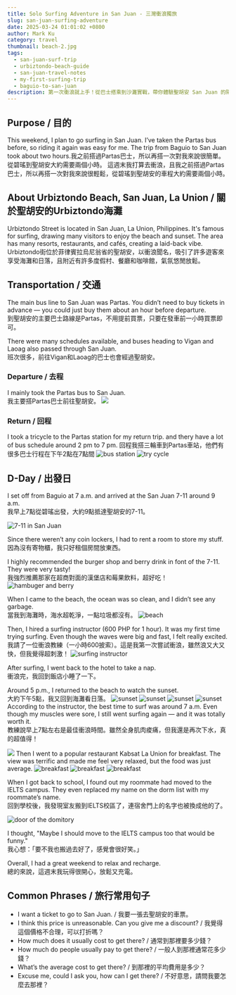 ```yaml
---
title: Solo Surfing Adventure in San Juan - 三灣衝浪獨旅
slug: san-juan-surfing-adventure
date: 2025-03-24 01:01:02 +0800  
author: Mark Ku  
category: travel  
thumbnail: beach-2.jpg
tags:  
  - san-juan-surf-trip  
  - urbiztondo-beach-guide  
  - san-juan-travel-notes  
  - my-first-surfing-trip  
  - baguio-to-san-juan  
description: 第一次衝浪就上手！從巴士搭乘到沙灘實戰，帶你體驗聖胡安 San Juan 的陽光與海浪。
---
```


## Purpose / 目的  
This weekend, I plan to go surfing in San Juan. I’ve taken the Partas bus before, so riding it again was easy for me. The trip from Baguio to San Juan took about two hours.我之前搭過Partas巴士，所以再搭一次對我來說很簡單。從碧瑤到聖胡安大約需要兩個小時。
這週末我打算去衝浪，且我之前搭過Partas巴士，所以再搭一次對我來說很輕鬆，從碧瑤到聖胡安的車程大約需要兩個小時。

## About Urbiztondo Beach, San Juan, La Union / 關於聖胡安的Urbiztondo海灘  
Urbiztondo Street is located in San Juan, La Union, Philippines. It's famous for surfing, drawing many visitors to enjoy the beach and sunset. The area has many resorts, restaurants, and cafés, creating a laid-back vibe.  
Urbiztondo街位於菲律賓拉烏尼翁省的聖胡安，以衝浪聞名，吸引了許多遊客來享受海灘和日落，且附近有許多度假村、餐廳和咖啡館，氣氛悠閒放鬆。

## Transportation / 交通  
The main bus line to San Juan was Partas. You didn’t need to buy tickets in advance — you could just buy them about an hour before departure.  
到聖胡安的主要巴士路線是Partas，不用提前買票，只要在發車前一小時買票即可。  

There were many schedules available, and buses heading to Vigan and Laoag also passed through San Juan.  
班次很多，前往Vigan和Laoag的巴士也會經過聖胡安。

### Departure / 去程  
I mainly took the Partas bus to San Juan.  
我主要搭Partas巴士前往聖胡安。
![](departure-bus-schedule.jpg)

### Return / 回程  
I took a tricycle to the Partas station for my return trip. and thery have a lot of bus schedule around 2 pm to 7 pm.
回程我搭三輪車到Partas車站，他們有很多巴士行程在下午2點在7點間
![bus station](return-bus-station.jpg)
![try cycle](try-cycle.jpg)

## D-Day / 出發日  
I set off from Baguio at 7 a.m. and arrived at the San Juan 7-11 around 9 a.m.  
我早上7點從碧瑤出發，大約9點抵達聖胡安的7-11。

![7-11 in San Juan ](convenient-store-in-san-juan.jpg)

Since there weren’t any coin lockers, I had to rent a room to store my stuff.  
因為沒有寄物櫃，我只好租個房間放東西。

I highly recommended the burger shop and berry drink in font of the 7-11. They were very tasty!  
我強烈推薦那家在超商對面的漢堡店和莓果飲料，超好吃！
![hambuger and berry](hambuger-and-berry.jpg)

When I came to the beach, the ocean was so clean, and I didn’t see any garbage.  
當我到海灘時，海水超乾淨，一點垃圾都沒有。
![beach](beach-2.jpg)

Then, I hired a surfing instructor (600 PHP for 1 hour). It was my first time trying surfing. Even though the waves were big and fast, I felt really excited.  
我請了一位衝浪教練（一小時600披索）。這是我第一次嘗試衝浪，雖然浪又大又快，但我覺得超刺激！
![surfing instructor](surfing-instructor.jpg)

After surfing, I went back to the hotel to take a nap.  
衝浪完，我回到飯店小睡了一下。

Around 5 p.m., I returned to the beach to watch the sunset.  
大約下午5點，我又回到海灘看日落。
![sunset](sunset-2.jpg)
![sunset](sunset-3.jpg)
![sunset](sunset-4.jpg)
![sunset](sunset-5.jpg)
According to the instructor, the best time to surf was around 7 a.m. Even though my muscles were sore, I still went surfing again — and it was totally worth it.  
教練說早上7點左右是最佳衝浪時間。雖然全身肌肉痠痛，但我還是再次下水，真的超值得！

![](surfing.jpg)
Then I went to a popular restaurant Kabsat La Union for breakfast. The view was terrific and made me feel very relaxed, but the food was just average.
![breakfast](breakfast-3.jpg)
![breakfast](breakfast-2.jpg)
![breakfast](breakfast-1.jpg)

When I got back to school, I found out my roommate had moved to the IELTS campus. They even replaced my name on the dorm list with my roommate’s name.  
回到學校後，我發現室友搬到IELTS校區了，連宿舍門上的名字也被換成他的了。

![door of the domitory](door-of-the-domitory.jpg)

I thought, "Maybe I should move to the IELTS campus too  that would be funny."  
我心想：「要不我也搬過去好了，感覺會很好笑。」

Overall, I had a great weekend to relax and recharge.  
總的來說，這週末我玩得很開心，放鬆又充電。

## Common Phrases / 旅行常用句子  
- I want a ticket to go to San Juan. / 我要一張去聖胡安的車票。
- I think this price is unreasonable. Can you give me a discount? / 我覺得這個價格不合理，可以打折嗎？
- How much does it usually cost to get there? / 通常到那裡要多少錢？
- How much do people usually pay to get there? / 一般人到那裡通常花多少錢？
- What’s the average cost to get there? / 到那裡的平均費用是多少？
- Excuse me, could I ask you, how can I get there? / 不好意思，請問我要怎麼去那裡？

